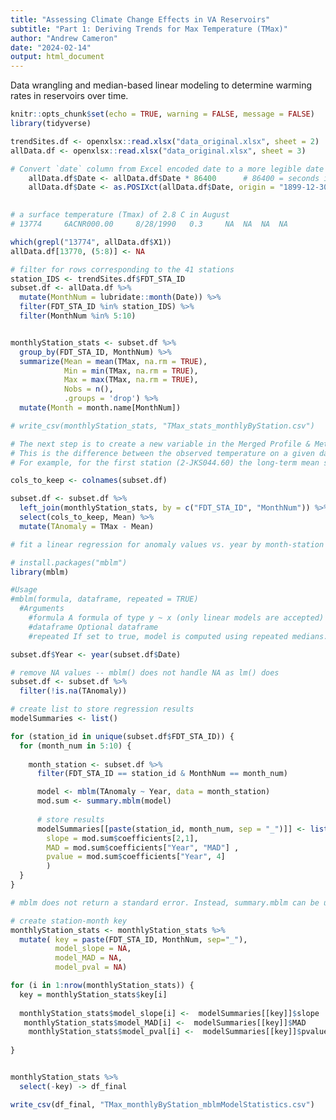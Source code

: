 ```yaml
---
title: "Assessing Climate Change Effects in VA Reservoirs"
subtitle: "Part 1: Deriving Trends for Max Temperature (TMax)"
author: "Andrew Cameron"
date: "2024-02-14"
output: html_document
---
```


Data wrangling and median-based linear modeling to determine warming rates in reservoirs over time. 

```r
knitr::opts_chunk$set(echo = TRUE, warning = FALSE, message = FALSE)
library(tidyverse)

```


```r
trendSites.df <- openxlsx::read.xlsx("data_original.xlsx", sheet = 2)
allData.df <- openxlsx::read.xlsx("data_original.xlsx", sheet = 3)

# Convert `date` column from Excel encoded date to a more legible date format. Otherwise date shows as numeric value, e.g. '44230'.
    allData.df$Date <- allData.df$Date * 86400      # 86400 = seconds in a day.
    allData.df$Date <- as.POSIXct(allData.df$Date, origin = "1899-12-30", tz = "UTC")
    
```

```r
# a surface temperature (Tmax) of 2.8 C in August
# 13774 	6ACNR000.00 	8/28/1990 	0.3 	NA 	NA 	NA 	NA

which(grepl("13774", allData.df$X1))
allData.df[13770, (5:8)] <- NA

```

```r
# filter for rows corresponding to the 41 stations
station_IDS <- trendSites.df$FDT_STA_ID
subset.df <- allData.df %>%
  mutate(MonthNum = lubridate::month(Date)) %>%  
  filter(FDT_STA_ID %in% station_IDS) %>%
  filter(MonthNum %in% 5:10)


monthlyStation_stats <- subset.df %>%
  group_by(FDT_STA_ID, MonthNum) %>%
  summarize(Mean = mean(TMax, na.rm = TRUE),
            Min = min(TMax, na.rm = TRUE),
            Max = max(TMax, na.rm = TRUE),
            Nobs = n(),
            .groups = 'drop') %>%
  mutate(Month = month.name[MonthNum])

# write_csv(monthlyStation_stats, "TMax_stats_monthlyByStation.csv")

```

```r
# The next step is to create a new variable in the Merged Profile & Meta Data dataset, which is the Temperature Anomaly. 
# This is the difference between the observed temperature on a given date and the long-term average temperature. 
# For example, for the first station (2-JKS044.60) the long-term mean surface T for May is 19.0, so you would subtract that from all May observations for this station (N=18). When the observed T is greater than mean T, this returns a positive number (above-average T), and when observed < average you get a negative anomaly.

cols_to_keep <- colnames(subset.df)

subset.df <- subset.df %>%
  left_join(monthlyStation_stats, by = c("FDT_STA_ID", "MonthNum")) %>%
  select(cols_to_keep, Mean) %>%
  mutate(TAnomaly = TMax - Mean)  

```

```r
# fit a linear regression for anomaly values vs. year by month-station using the mblm function (median based linear model) as this is thought to be less sensitive to outliers.

# install.packages("mblm")
library(mblm)

#Usage
#mblm(formula, dataframe, repeated = TRUE)
  #Arguments
    #formula A formula of type y ~ x (only linear models are accepted)
    #dataframe Optional dataframe
    #repeated If set to true, model is computed using repeated medians. If false, a single median estimators are calculated

subset.df$Year <- year(subset.df$Date)

# remove NA values -- mblm() does not handle NA as lm() does
subset.df <- subset.df %>%
  filter(!is.na(TAnomaly))

# create list to store regression results
modelSummaries <- list()

for (station_id in unique(subset.df$FDT_STA_ID)) {
  for (month_num in 5:10) {
    
    month_station <- subset.df %>%
      filter(FDT_STA_ID == station_id & MonthNum == month_num)

      model <- mblm(TAnomaly ~ Year, data = month_station)
      mod.sum <- summary.mblm(model)
      
      # store results
      modelSummaries[[paste(station_id, month_num, sep = "_")]] <- list(
        slope = mod.sum$coefficients[2,1],
        MAD = mod.sum$coefficients["Year", "MAD"] ,
        pvalue = mod.sum$coefficients["Year", 4]
        )
  }
}

# mblm does not return a standard error. Instead, summary.mblm can be used to extract the MAD or Median Absolute Deviation." It's a robust measure of variability that is less sensitive to outliers than the standard deviation, which is commonly used in traditional statistical analyses. 

```


```r
# create station-month key
monthlyStation_stats <- monthlyStation_stats %>%
  mutate( key = paste(FDT_STA_ID, MonthNum, sep="_"),
          model_slope = NA,
          model_MAD = NA,
          model_pval = NA)

for (i in 1:nrow(monthlyStation_stats)) {
  key = monthlyStation_stats$key[i]
  
  monthlyStation_stats$model_slope[i] <-  modelSummaries[[key]]$slope
   monthlyStation_stats$model_MAD[i] <-  modelSummaries[[key]]$MAD
    monthlyStation_stats$model_pval[i] <-  modelSummaries[[key]]$pvalue
  
}


monthlyStation_stats %>%
  select(-key) -> df_final

write_csv(df_final, "TMax_monthlyByStation_mblmModelStatistics.csv")
```




